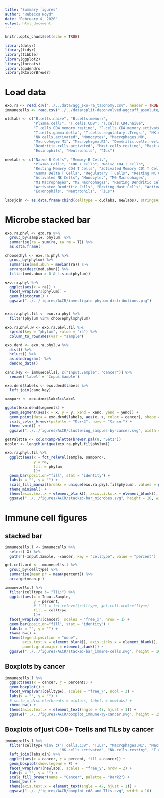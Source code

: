 ```yaml
---
title: "Summary figures"
author: "Rebecca Hoyd"
date: "February 6, 2020"
output: html_document
---
```


```r
knitr::opts_chunk$set(echo = TRUE)

library(dplyr)
library(tidyr)
library(tibble)
library(ggplot2)
library(forcats)
library(ggdendro)
library(RColorBrewer)
```

# Load data

```r
exo.ra <- read.csv("../../data/agg_exo-ra_taxonomy.csv", header = TRUE, stringsAsFactors = F)
immunecells <- read.csv("../../data/split-deconvolved-aggcuff_absolute/2019-12-09_cibersort_absolute_aggregated+TILS.csv")
```

```r
oldlabs <- c("B.cells.naive", "B.cells.memory", 
             "Plasma.cells", "T.cells.CD8", "T.cells.CD4.naive", 
             "T.cells.CD4.memory.resting", "T.cells.CD4.memory.activated", "T.cells.follicular.helper",
             "T.cells.gamma.delta", "T.cells.regulatory..Tregs.", "NK.cells.resting", 
             "NK.cells.activated", "Monocytes", "Macrophages.M0", 
             "Macrophages.M1", "Macrophages.M2", "Dendritic.cells.resting", 
             "Dendritic.cells.activated", "Mast.cells.resting", "Mast.cells.activated", 
             "Eosinophils", "Neutrophils", "TILs")

newlabs <- c("Naive B Cells", "Memory B Cells", 
             "Plasma Cells", "CD8 T Cells", "Naive CD4 T Cells", 
             "Resting Memory CD4 T Cells", "Activated Memory CD4 T Cells", "Follicular Helper T Cells",
             "Gamma Delta T Cells", "Regulatory T Cells", "Resting NK Cells", 
             "Activated NK Cells", "Monocytes", "M0 Macrophages",
             "M1 Macrophages", "M2 Macrophages", "Resting Dendritic Cells", 
             "Activated Dendritic Cells", "Resting Mast Cells", "Activated Mast Cells", 
             "Eosonophils", "Neutrophils", "TILs")

labsjoin <- as.data.frame(cbind(celltype = oldlabs, newlabs), stringsAsFactors = F)
```

# Microbe stacked bar

```r

exo.ra.phyl <- exo.ra %>%
  group_by(sample, phylum) %>%
  summarise(ra = sum(ra, na.rm = T)) %>%
  as.data.frame()

choosephyl <- exo.ra.phyl %>%
  group_by(phylum) %>%
  summarise(med.abun = median(ra)) %>%
  arrange(desc(med.abun)) %>%
  filter(med.abun > 0 & !is.na(phylum))

exo.ra.phyl %>%
  ggplot(aes(x = ra)) +
  facet_wrap(vars(phylum)) +
  geom_histogram() +
  ggsave("../../figures/AACR/investigate-phylum-distributions.png")


exo.ra.phyl.fil <- exo.ra.phyl %>%
  filter(phylum %in% choosephyl$phylum)

```

```r
exo.ra.phyl.w <- exo.ra.phyl.fil %>%
  spread(key = "phylum", value = "ra") %>%
  column_to_rownames(var = "sample")

exo.dend <- exo.ra.phyl.w %>%
  dist() %>%
  hclust() %>%
  as.dendrogram() %>%
  dendro_data()

canc.key <- immunecells[, c("Input.Sample", "cancer")] %>%
  rename("label" = "Input.Sample")

exo.dend$labels <- exo.dend$labels %>%
  left_join(canc.key)

sampord <- exo.dend$labels$label
```

```r
ggplot(exo.dend$segments) +
  geom_segment(aes(x = x, y = y, xend = xend, yend = yend)) +
  geom_point(data = exo.dend$labels, aes(x, y, color = cancer), shape = "square") +
  scale_color_brewer(palette = "Dark2", name = "Cancer") +
  theme_void() +
  ggsave("../../figures/AACR/clustering_samples-by-cancer.svg", width = 10, height = 4)

```

```r
getPalette <- colorRampPalette(brewer.pal(8, "Set1"))
ncolor <- length(unique(exo.ra.phyl.fil$phylum))

exo.ra.phyl.fil %>%
  ggplot(aes(x = fct_relevel(sample, sampord),
             y = ra, 
             fill = phylum
             ))+
  geom_bar(position="fill", stat = "identity") +
  labs(x = "", y = "") +
  scale_fill_manual(breaks = unique(exo.ra.phyl.fil$phylum), values = getPalette(ncolor), name = "Phylum") +
  theme_minimal() +
  theme(axis.text.x = element_blank(), axis.ticks.x = element_blank(), panel.grid.major = element_blank()) +
  ggsave("../../figures/AACR/stacked-bar_microbes.svg", height = 10, width = 10)

```

# Immune cell figures

## stacked bar

```r
immunecells.l <- immunecells %>%
  select(-X) %>%
  gather(-Input.Sample, -cancer, key = "celltype", value = "percent")

get.cell.ord <- immunecells.l %>%
  group_by(celltype) %>%
  summarise(mean.pr = mean(percent)) %>%
  arrange(mean.pr)

immunecells.l %>%
  filter(celltype != "TILs") %>%
  ggplot(aes(x = Input.Sample,
             y = percent,
             # fill = fct_relevel(celltype, get.cell.ord$celltype)
             fill = celltype
             ))+
  facet_wrap(vars(cancer), scales = "free_x", nrow = 1) +
  geom_bar(position="fill", stat = "identity") +
  labs(x = "", y = "") +
  theme_bw() +
  theme(legend.position = "none",
        axis.text.x = element_blank(), axis.ticks.x = element_blank(), 
        panel.grid.major = element_blank()) +
  ggsave("../../figures/AACR/stacked-bar_immune-cells.svg", height = 10, width = 10)
```

## Boxplots by cancer

```r
immunecells.l %>%
  ggplot(aes(x = cancer, y = percent)) +
  geom_boxplot() +
  facet_wrap(vars(celltype), scales = "free_y", ncol = 3) +
  labs(x = "", y = "") +
  # scale_x_discrete(breaks = oldlabs, labels = newlabs) +
  theme_bw() +
  theme(axis.text.x = element_text(angle = 45, hjust = 1)) +
  ggsave("../../figures/AACR/boxplot_immune-by-cancer.svg", height = 15)
```

## Boxplots of just CD8+ Tcells and TILs by cancer
```r
immunecells.l %>%
  filter(celltype %in% c("T.cells.CD8", "TILs", "Macrophages.M1", "Macrophages.M2",
                         "NK.cells.activated", "NK.cells.resting", "T.cells.CD4.memory.resting")) %>%
  left_join(labsjoin) %>%
  ggplot(aes(x = cancer, y = percent, fill = cancer)) +
  geom_boxplot(show.legend = F) +
  facet_wrap(vars(newlabs), scales = "free_y", nrow = 2) +
  labs(x = "", y = "") +
  scale_fill_brewer(name = "Cancer", palette = "Dark2") +
  theme_bw() +
  theme(axis.text.x = element_text(angle = 45, hjust = 1)) +
  ggsave("../../figures/AACR/boxplot_cd8-and-TILs.svg", width = 10)
```
